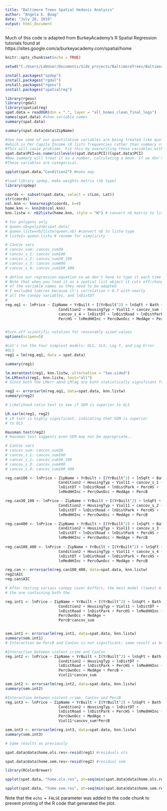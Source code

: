 ```yaml
---
title: "Baltimore Trees Spatial Hedonic Analysis"
author: "Angela E. Boag"
date: "July 28, 2019"
output: html_document
---
```


Much of this code is adapted from BurkeyAcademy's R Spatial Regression
tutorials found at https://sites.google.com/a/burkeyacademy.com/spatial/home

```r
knitr::opts_chunk$set(echo = TRUE)
```

```r
setwd("C:/Users/LabUser/Documents/Side_projects/BaltimoreTrees/Baltimore_Trees_R_Scripts/baltimore-trees-final")
```

```r


install.packages("spdep")
install.packages("rgdal")
install.packages("rgeos")
install.packages("spatialreg")

library(rgeos)
library(rgdal)
library(spatialreg)
spat.data = readOGR(dsn = ".", layer = "all_homes_clean_final_logs")
names(spat.data) #show variable names
summary(spat.data)

summary(spat.data@data$ZipName)

#See how some of our quantitative variables are being treated like qualitative (e.g.PCI)
#which is Per Capita Income (R lists frequencies rather than summary stats). 
#This will cause problems. Fix this by overwriting these variables with a numeric version:
spat.data$PCI=as.numeric(levels(spat.data$PCI))[spat.data$PCI]
#Now summary will treat it as a number, calculating a mean. If we don't do this R thinks
#These variables are categorical.

spplot(spat.data,"Condition2") #make map

#load library spdep, make weights matrix (nb type)
library(spdep)

coords <- subset(spat.data, select = c(Lon, Lat))
str(coords)
col.knn <- knearneigh(coords, k=4)
home.knn <- knn2nb(col.knn)
knn.listw <- nb2listw(home.knn, style = "W") # convert nb matrix to listw type

# For polygons only
# queen.nb=poly2nb(spat.data) 
# queen.listw=nb2listw(queen.nb) #convert nb to listw type
# listw1= queen.listw # rename for simplicity 

# CanCov vars
# cancov_sum: cancov_sum30
# cancov_s_1: cancov_sum100
# cancov_s_2: cancov_sum30_100
# cancov_s_3: cancov_sum400
# cancov_s_4: cancov_sum100_400

```

```r

# define our regression equation so we don't have to type it each time
# Note that when you load it as a spatial list object it cuts off/changes some
# of the variable names so they need to be adapted
# I excluded lnAcres because it's correlation > 0.7 with nearly
# all the canopy variables, and lnDistDT
# 
reg.eq1 <- lnPrice ~ ZipName + YrBuilt + I(YrBuilt^2) + lnSqFt + Bath +
                        Condition2 + HousingTyp + Viol11 + cancov_sum + 
                        cancov_s_4 + lnDistDT + lnDistRoad + lnDistPark + 
                        PercHS + lnMedHHInc + PercOwnOcc + MedAge + PercB


#turn off scientific notation for reasonably-sized values
options(scipen=5)

#Let's run the Four simplest models: OLS, SLX, Lag Y, and Lag Error
#OLS
reg1 = lm(reg.eq1, data = spat.data)

summary(reg1)

lm.morantest(reg1, knn.listw, alternative = "two.sided")
lm.LMtests(reg1, knn.listw, test="all")
# Since both the LMerr abnd LMlag are both statistically significant from zero, we need to look at their robust counterparts. The one with the smaller p value. This suggests the spatial error model (SEM) is the more likely alternative.  

```
```r

reg2 <- errorsarlm(reg.eq1, data=spat.data, knn.listw)
summary(reg2)

# Likelihood ratio test to see if SEM is superior to OLS

LR.sarlm(reg1, reg2)
# LR test is highly significant, indicating that SEM is superior
# to OLS

Hausman.test(reg2)
# Hausman test suggests even SEM may not be appropriate..

``` 

```r
# CanCov vars
# cancov_sum: cancov_sum30
# cancov_s_1: cancov_sum100
# cancov_s_2: cancov_sum30_100
# cancov_s_3: cancov_sum400
# cancov_s_4: cancov_sum100_400

reg.can100 <- lnPrice ~ ZipName + YrBuilt + I(YrBuilt^2) + lnSqFt + Bath +
                        Condition2 + HousingTyp + Viol11 + cancov_s_1 +
                        lnDistDT + lnDistRoad + lnDistPark + PercHS + 
                        lnMedHHInc + PercOwnOcc + MedAge + PercB

reg.can30_100 <- lnPrice ~ ZipName + YrBuilt + I(YrBuilt^2) + lnSqFt + Bath +
                        Condition2 + HousingTyp + Viol11 + cancov_s_2 +
                        lnDistDT + lnDistRoad + lnDistPark + PercHS + 
                        lnMedHHInc + PercOwnOcc + MedAge + PercB

reg.can400 <- lnPrice ~ ZipName + YrBuilt + I(YrBuilt^2) + lnSqFt + Bath +
                        Condition2 + HousingTyp + Viol11 + cancov_s_3 +
                        lnDistDT + lnDistRoad + lnDistPark + PercHS + 
                        lnMedHHInc + PercOwnOcc + MedAge + PercB
  
reg.can100_400 <- lnPrice ~ ZipName + YrBuilt + I(YrBuilt^2) + lnSqFt + Bath +
                        Condition2 + HousingTyp + Viol11 + cancov_s_4 +
                        lnDistDT + lnDistRoad + lnDistPark + PercHS + 
                        lnMedHHInc + PercOwnOcc + MedAge + PercB

reg.can <- errorsarlm(reg.can100_400, data=spat.data, knn.listw)
reg2$AIC
reg.can$AIC

# After testing various canopy cover buffers, the best model (lowest AIC) is
# the one containing both the 

```

```r
reg.int1 <- lnPrice ~ ZipName + YrBuilt + I(YrBuilt^2) + lnSqFt + Bath +
                        Condition2 + HousingTyp + Viol11 + lnDistDT + 
                        lnDistRoad + lnDistPark + PercHS + lnMedHHInc + 
                        PercOwnOcc + MedAge + 
                        PercB*cancov_sum


sem.int1 <- errorsarlm(reg.int1, data=spat.data, knn.listw)
summary(sem.int1)
# Interaction bw PercB and CanCov is not significant; same result as before

#Interaction between violent crime and CanCov
reg.int2 <- lnPrice ~ ZipName + YrBuilt + I(YrBuilt^2) + lnSqFt + Bath +
                        Condition2 + HousingTyp + lnDistDT + 
                        lnDistRoad + lnDistPark + PercHS + lnMedHHInc + 
                        PercOwnOcc + MedAge + PercB +
                        Viol11*cancov_sum

sem.int2 <- errorsarlm(reg.int2, data=spat.data, knn.listw)
summary(sem.int2)

#Interaction between violent crime, CanCov and PercB
reg.int3 <- lnPrice ~ ZipName + YrBuilt + I(YrBuilt^2) + lnSqFt + Bath +
                        Condition2 + HousingTyp + lnDistDT + 
                        lnDistRoad + lnDistPark + PercHS + lnMedHHInc + 
                        PercOwnOcc + MedAge + 
                        Viol11*cancov_sum*PercB

sem.int3 <- errorsarlm(reg.int3, data=spat.data, knn.listw)
summary(sem.int3)

# Same results as previously

```

```r
spat.data@data$home.ols.res<-resid(reg1) #residuals ols

spat.data@data$home.sem.res<-resid(reg2) #residual sem

library(RColorBrewer)

spplot(spat.data, "home.ols.res", at=seq(min(spat.data@data$home.ols.res, na.rm=TRUE), max(spat.data@data$home.ols.res, na.rm=TRUE),length=12),col.regions=rev(brewer.pal(11,"RdBu")))

spplot(spat.data, "home.sem.res", at=seq(min(spat.data@data$home.sem.res, na.rm=TRUE), max(spat.data@data$home.sem.res, na.rm=TRUE),length=12),col.regions=rev(brewer.pal(11,"RdBu")))

```

Note that the `echo = FALSE` parameter was added to the code chunk to prevent printing of the R code that generated the plot.
